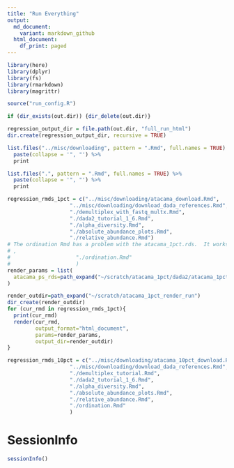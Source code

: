 ```yaml
---
title: "Run Everything"
output:
  md_document:
    variant: markdown_github
  html_document:
    df_print: paged
---
```




```r
library(here)
library(dplyr)
library(fs)
library(rmarkdown)
library(magrittr)
```

```r
source("run_config.R")
```

```r
if (dir_exists(out.dir)) {dir_delete(out.dir)}

regression_output_dir = file.path(out.dir, "full_run_html")
dir.create(regression_output_dir, recursive = TRUE)
```

```r
list.files("../misc/downloading", pattern = ".Rmd", full.names = TRUE) %>%
  paste(collapse = '", "') %>%
  print
```

```r
list.files(".", pattern = ".Rmd", full.names = TRUE) %>%
  paste(collapse = '", "') %>%
  print
```

```r
regression_rmds_1pct = c("../misc/downloading/atacama_download.Rmd",
                    "../misc/downloading/download_dada_references.Rmd",
                    "./demultiplex_with_fastq_multx.Rmd",
                    "./dada2_tutorial_1_6.Rmd",
                    "./alpha_diversity.Rmd",
                    "./absolute_abundance_plots.Rmd",
                    "./relative_abundance.Rmd")
# The ordination Rmd has a problem with the atacama_1pct.rds.  It works with the atacama_10pct.rds
# ,
#                     "./ordination.Rmd"
#                     )
render_params = list(
  atacama_ps_rds=path_expand("~/scratch/atacama_1pct/dada2/atacama_1pct.rds")
)
```

```r
render_outdir=path_expand("~/scratch/atacama_1pct_render_run")
dir_create(render_outdir)
for (cur_rmd in regression_rmds_1pct){
  print(cur_rmd)
  render(cur_rmd, 
         output_format="html_document",
         params=render_params,
         output_dir=render_outdir)
}
```

```r
regression_rmds_10pct = c("../misc/downloading/atacama_10pct_download.Rmd",
                    "../misc/downloading/download_dada_references.Rmd",
                    "./demultiplex_tutorial.Rmd",
                    "./dada2_tutorial_1_6.Rmd",
                    "./alpha_diversity.Rmd",
                    "./absolute_abundance_plots.Rmd",
                    "./relative_abundance.Rmd",
                    "./ordination.Rmd"
                    )
```




# SessionInfo
```r
sessionInfo()
```


